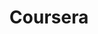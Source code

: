 ---
title: Coursera 
slug: coursera
site: Coursrea
show: ./images/show.png
siteUrl: https://www.coursera.org/coronavirus
description: Coursera is offering free courses to corona effected colleges and universities.
tags: [education]
rating: 12
---